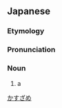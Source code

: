 ==Japanese==
{{ja-kanjitab|かす|さめ|r=y|k2=ざめ|yomi=k}}
{{wikipedia|lang=ja|カスザメ}}
{{wikipedia|lang=ja|カスザメ属}}

===Etymology===
{{compound|lang=ja|糟|鮫|tr1=kasu|t1=[[dregs]]|tr2=same|t2=[[shark]]|sort=かすざめ}}

===Pronunciation===
{{ja-pron|acc=2|acc2=h|y=k|かすざめ}}

===Noun===
{{ja-noun|かすざめ|カスザメ}}

# a {{w|Japanese angelshark}}

[[Category:ja:Sharks|かすざめ]]